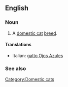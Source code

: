 ==English==

===Noun===
{{en-noun|sg=[[Ojos Azules]]}}

# A [[domestic cat]] [[breed]].

====Translations====
{{top}}
*Italian: [[gatto Ojos Azules]]
{{mid}}

{{bottom}}

===See also===
{{wikipedia|Ojos Azules}}
{{commonscat|Ojos Azules}}

[[Category:Domestic cats]]